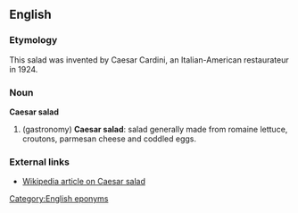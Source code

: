 ==English==

===Etymology===
This salad was invented by Caesar Cardini, an Italian-American restaurateur in 1924.

===Noun===
'''Caesar salad'''

# (gastronomy) '''Caesar salad''': salad generally made from romaine lettuce, croutons, parmesan cheese and coddled eggs.

===External links===
*[[w:Caesar salad|Wikipedia article on Caesar salad]]

[[Category:English eponyms]]